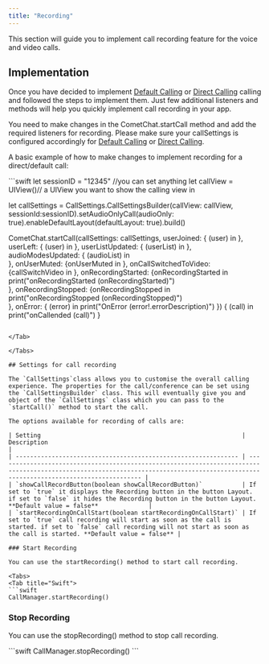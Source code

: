 ```yaml
---
title: "Recording"
---
```




This section will guide you to implement call recording feature for the voice and video calls.

## Implementation

Once you have decided to implement [Default Calling](/docs/sdk/ios/3.0/default-calling1) or [Direct Calling](/docs/sdk/ios/3.0/direct-calling1) calling and followed the steps to implement them. Just few additional listeners and methods will help you quickly implement call recording in your app.

You need to make changes in the CometChat.startCall method and add the required listeners for recording. Please make sure your callSettings is configured accordingly for [Default Calling](/docs/sdk/ios/3.0/default-calling1) or [Direct Calling](/docs/sdk/ios/3.0/direct-calling1).

A basic example of how to make changes to implement recording for a direct/default call:

<Tabs>
<Tab title="Swift">
```swift
let sessionID = "12345" //you can set anything
let callView = UIView()// a UIView you want to show the calling view in

let callSettings = CallSettings.CallSettingsBuilder(callView: callView, sessionId:sessionID).setAudioOnlyCall(audioOnly: true).enableDefaultLayout(defaultLayout: true).build()

  CometChat.startCall(callSettings: callSettings, userJoined: { (user) in
  }, userLeft: { (user) in
  }, userListUpdated: { (userList) in
  }, audioModesUpdated: { (audioList) in             
  }, onUserMuted: {onUserMuted in 
  }, onCallSwitchedToVideo: {callSwitchVideo in
  }, onRecordingStarted: {onRecordingStarted in 
  		print("onRecordingStarted \(onRecordingStarted)")  
  }, onRecordingStopped: {onRecordingStopped in 
  		print("onRecordingStopped \(onRecordingStopped)")  
	}, onError: { (error) in
      print("OnError \(error!.errorDescription)")
  }) { (call) in
      print("onCallended \(call)")
  }
```

</Tab>

</Tabs>

## Settings for call recording

The `CallSettings`class allows you to customise the overall calling experience. The properties for the call/conference can be set using the `CallSettingsBuilder` class. This will eventually give you and object of the `CallSettings` class which you can pass to the `startCall()` method to start the call.

The options available for recording of calls are:

| Setting                                                        | Description                                                                                                                                                                          |
| -------------------------------------------------------------- | ------------------------------------------------------------------------------------------------------------------------------------------------------------------------------------ |
| `showCallRecordButton(boolean showCallRecordButton)`           | If set to `true` it displays the Recording button in the button Layout. if set to `false` it hides the Recording button in the button Layout. **Default value = false**              |
| `startRecordingOnCallStart(boolean startRecordingOnCallStart)` | If set to `true` call recording will start as soon as the call is started. if set to `false` call recording will not start as soon as the call is started. **Default value = false** |

### Start Recording

You can use the startRecording() method to start call recording.

<Tabs>
<Tab title="Swift">
```swift
CallManager.startRecording()
```

</Tab>

</Tabs>

### Stop Recording

You can use the stopRecording() method to stop call recording.

<Tabs>
<Tab title="Swift">
```swift
CallManager.stopRecording()
```

</Tab>

</Tabs>
